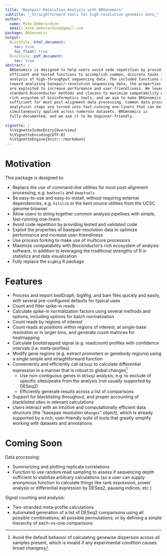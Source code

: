 ```yaml
---
title: "Basepair-Resolution Analysis with BRGenomics"
subtitle: "_Straightforward tools for high-resolution genomics data_"
author:
  name: Mike DeBerardine
  email: mike.deberardine@gmail.com
package: BRGenomics
output:
  BiocStyle::html_document:
    toc: true
    toc_float: true
  BiocStyle::pdf_document:
    toc: true
abstract: |
  BRGenomics is designed to help users avoid code repetition by providing 
  efficient and tested functions to accomplish common, discrete tasks in the 
  analysis of high-throughput sequencing data. The included functions are geared 
  toward analyzing basepair-resolution sequencing data, the properties of which 
  are exploited to increase performance and user-friendliness. We leverage 
  standard Bioconductor methods and classes to maximize compatability with its 
  rich ecoystem of bioinformatics tools, and we aim to make BRGenomics 
  sufficient for most post-alignment data processing. Common data processing and
  analytical steps are turned into fast-running one-liners that can be 
  simultaneously applied across numerous datasets. BRGenomics is 
  fully-documented, and we aim it to be beginner-friendly.
  
vignette: |
  %\VignetteIndexEntry{Overview}
  %\VignetteEncoding{UTF-8}
  %\VignetteEngine{knitr::rmarkdown}
---
```


# Motivation

This package is designed to:

* Replace the use of command-line utilities for most post-alignment processing, 
e.g. `bedtools` and `deeptools`
* Be easy-to-use and easy-to-install, without requiring external dependencies, 
e.g. `hitslib` or the kent source utilities from the UCSC genome browser
* Allow users to string together common analysis pipelines with simple, 
fast-running one-liners
* Avoid code repetition by providing tested and validated code
* Exploit the properties of basepair-resolution data to optimize performance and 
increase user-friendliness
* Use process forking to make use of multicore processors 
* Maximize compatability with Bioconductor's rich ecosystem of analysis 
software, in addition to leveraging the traditional strengths of R in statistics 
and data visualization
* Fully replace the `bigWig` R package

# Features

* Process and import bedGraph, bigWig, and bam files quickly and easily, with 
several pre-configured defaults for typical uses
* Count and filter spike-in reads
* Calculate spike-in normalization factors using several methods and options, 
including options for batch normalization
* Count reads by regions of interest
* Count reads at positions within regions of interest, at single-base resolution 
or in larger bins, and generate count matrices for heatmapping
* Calculate bootstrapped signal (e.g. readcount) profiles with confidence 
intervals (i.e. meta-profiles)
* Modify gene regions (e.g. extract promoters or genebody regions) using a 
single simple and straightforward function
* Conveniently and efficiently call `DESeq2` to calculate differential 
expression in a manner that is robust to global changes^[Avoid the default 
behavior of calculating genewise dispersion across all samples present, which is 
invalid if any experimental condition causes broad changes]
  + Use non-contiguous genes in `DESeq2` analysis, e.g. to exclude of specific 
  sites/peaks from the analysis (not usually supported by DESeq2)
  + Efficiently generate results across a list of comparisons
* Support for blacklisting throughout, and proper accounting of blacklisted 
sites in relevant calculations
* Users interact with an intuitive and computationally efficient data structure 
(the "basepair resolution `GRanges`" object), which is already supported by a 
rich, user-friendly suite of tools that greatly simplify working with datasets 
and annotations

# Coming Soon

Data processing:

* Summarizing and plotting replicate correlations
* Function to use random read sampling to assess if sequencing depth sufficient 
to stabilize arbitrary calculations (so a user can supply anonymous function to 
calculate things like rank expression, power analysis or differential expression 
by DESeq2, pausing indices, etc.)

Signal counting and analysis:

* Two-stranded meta-profile calculations
* Automated generation of a list of DESeq2 comparisons using all possible 
combinations; all possible permutations; or by defining a simple hierarchy of 
each-vs-one comparisons

